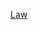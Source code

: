 {{Year by category
| m = 2
| c = 0
| d = 1
| y = 8
| cat = 美國法律
| sortkey = American law
| subcat = 2018年法律
| parent = 各年美國法律
}}
[[Category:2018年美國|Law]]